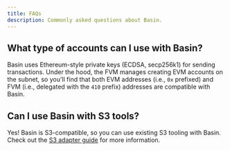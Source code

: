 ```yaml
---
title: FAQs
description: Commonly asked questions about Basin.
---
```


## What type of accounts can I use with Basin?

Basin uses Ethereum-style private keys (ECDSA, secp256k1) for sending transactions. Under the hood,
the FVM manages creating EVM accounts on the subnet, so you'll find that both EVM addresses (i.e.,
`0x` prefixed) and FVM (i.e., delegated with the `410` prefix) addresses are compatible with Basin.

## Can I use Basin with S3 tools?

Yes! Basin is S3-compatible, so you can use existing S3 tooling with Basin. Check out the
[S3 adapter guide](/guides/s3-adapter) for more information.
